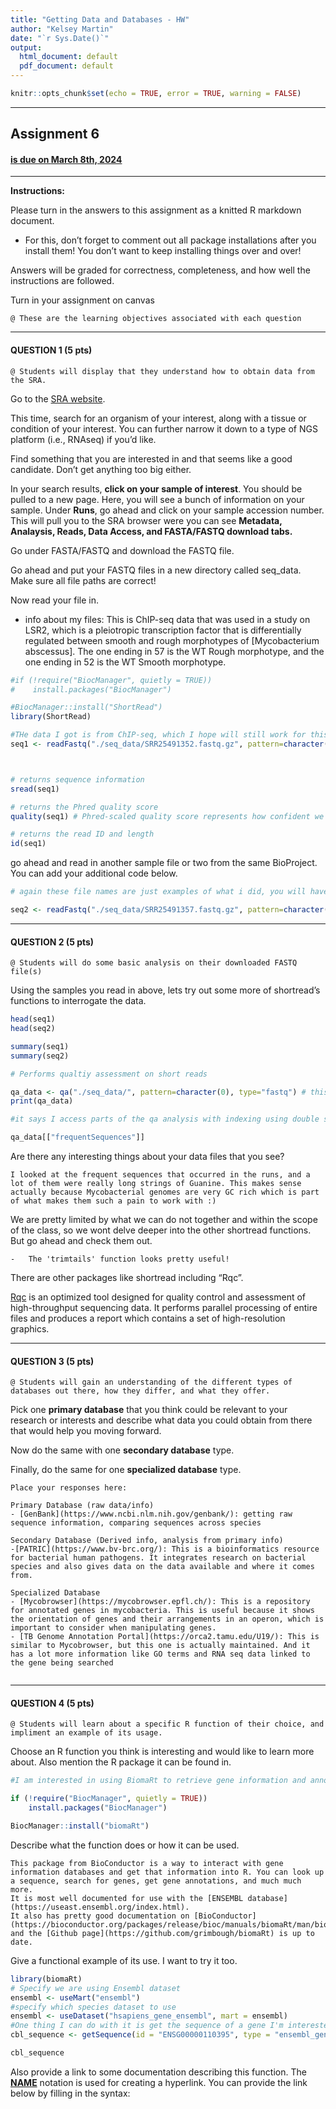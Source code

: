 ```yaml
---
title: "Getting Data and Databases - HW"
author: "Kelsey Martin"
date: "`r Sys.Date()`"
output:
  html_document: default
  pdf_document: default
---
```


```r
knitr::opts_chunk$set(echo = TRUE, error = TRUE, warning = FALSE)
```

------------------------------------------------------------------------

## Assignment 6

#### <ins> is due on **March 8th, 2024** <ins>

------------------------------------------------------------------------

**Instructions:**

Please turn in the answers to this assignment as a knitted R markdown document.

-   For this, don't forget to comment out all package installations after you install them! You don't want to keep installing things over and over!

Answers will be graded for correctness, completeness, and how well the instructions are followed.

Turn in your assignment on canvas

```         
@ These are the learning objectives associated with each question
```

------------------------------------------------------------------------

#### QUESTION 1 (5 pts)

```         
@ Students will display that they understand how to obtain data from the SRA.
```

Go to the [SRA website](https://www.ncbi.nlm.nih.gov/sra).

This time, search for an organism of your interest, along with a tissue or condition of your interest. You can further narrow it down to a type of NGS platform (i.e., RNAseq) if you'd like.

Find something that you are interested in and that seems like a good candidate. Don't get anything too big either.

In your search results, **click on your sample of interest**. You should be pulled to a new page. Here, you will see a bunch of information on your sample. Under **Runs**, go ahead and click on your sample accession number. This will pull you to the SRA browser were you can see **Metadata, Analaysis, Reads, Data Access, and FASTA/FASTQ download tabs.**

Go under FASTA/FASTQ and download the FASTQ file.

Go ahead and put your FASTQ files in a new directory called seq_data. Make sure all file paths are correct!

Now read your file in.

- info about my files: This is ChIP-seq data that was used in a study on LSR2, which is a pleiotropic transcription factor that is differentially regulated between smooth and rough morphotypes of [Mycobacterium abscessus]. The one ending in 57 is the WT Rough morphotype, and the one ending in 52 is the WT Smooth morphotype.


```r
#if (!require("BiocManager", quietly = TRUE))
#    install.packages("BiocManager")

#BiocManager::install("ShortRead")
library(ShortRead)

#THe data I got is from ChIP-seq, which I hope will still work for this... All the other files I was looking at were about 4x as large
seq1 <- readFastq("./seq_data/SRR25491352.fastq.gz", pattern=character(0))



# returns sequence information 
sread(seq1) 

# returns the Phred quality score 
quality(seq1) # Phred-scaled quality score represents how confident we are in the assignment of each base call by the sequencer.

# returns the read ID and length 
id(seq1) 
```

go ahead and read in another sample file or two from the same BioProject. You can add your additional code below.

```r
# again these file names are just examples of what i did, you will have to modify the paths. 

seq2 <- readFastq("./seq_data/SRR25491357.fastq.gz", pattern=character(0))
```

------------------------------------------------------------------------

#### QUESTION 2 (5 pts)

```         
@ Students will do some basic analysis on their downloaded FASTQ file(s)
```

Using the samples you read in above, lets try out some more of shortread's functions to interrogate the data.

```r
head(seq1)
head(seq2)
```

```r
summary(seq1)
summary(seq2)
```

```r
# Performs qualtiy assessment on short reads

qa_data <- qa("./seq_data/", pattern=character(0), type="fastq") # this will output some information about your data
print(qa_data)

#it says I access parts of the qa analysis with indexing using double square brackets

qa_data[["frequentSequences"]]

```

Are there any interesting things about your data files that you see?

```         
I looked at the frequent sequences that occurred in the runs, and a lot of them were really long strings of Guanine. This makes sense actually because Mycobacterial genomes are very GC rich which is part of what makes them such a pain to work with :)
```

We are pretty limited by what we can do not together and within the scope of the class, so we wont delve deeper into the other shortread functions. But go ahead and check them out.
```
-   The 'trimtails' function looks pretty useful!
```
There are other packages like shortread including "Rqc".

[Rqc](https://www.rdocumentation.org/packages/Rqc/versions/1.6.2) is an optimized tool designed for quality control and assessment of high-throughput sequencing data. It performs parallel processing of entire files and produces a report which contains a set of high-resolution graphics.

------------------------------------------------------------------------

#### QUESTION 3 (5 pts)

```         
@ Students will gain an understanding of the different types of databases out there, how they differ, and what they offer. 
```

Pick one **primary database** that you think could be relevant to your research or interests and describe what data you could obtain from there that would help you moving forward.

Now do the same with one **secondary database** type.

Finally, do the same for one **specialized database** type.

```         
Place your responses here:

Primary Database (raw data/info)
- [GenBank](https://www.ncbi.nlm.nih.gov/genbank/): getting raw sequence information, comparing sequences across species

Secondary Database (Derived info, analysis from primary info)
-[PATRIC](https://www.bv-brc.org/): This is a bioinformatics resource for bacterial human pathogens. It integrates research on bacterial species and also gives data on the data available and where it comes from.

Specialized Database
- [Mycobrowser](https://mycobrowser.epfl.ch/): This is a repository for annotated genes in mycobacteria. This is useful because it shows the orientation of genes and their arrangements in an operon, which is important to consider when manipulating genes.
- [TB Genome Annotation Portal](https://orca2.tamu.edu/U19/): This is similar to Mycobrowser, but this one is actually maintained. And it has a lot more information like GO terms and RNA seq data linked to the gene being searched


```

------------------------------------------------------------------------

#### QUESTION 4 (5 pts)

```         
@ Students will learn about a specific R function of their choice, and impliment an example of its usage. 
```

Choose an R function you think is interesting and would like to learn more about. Also mention the R package it can be found in.

```r
#I am interested in using BiomaRt to retrieve gene information and annotations

if (!require("BiocManager", quietly = TRUE))
    install.packages("BiocManager")

BiocManager::install("biomaRt")
```

Describe what the function does or how it can be used.
```
This package from BioConductor is a way to interact with gene information databases and get that information into R. You can look up a sequence, search for genes, get gene annotations, and much much more.
It is most well documented for use with the [ENSEMBL database](https://useast.ensembl.org/index.html).
It also has pretty good documentation on [BioConductor](https://bioconductor.org/packages/release/bioc/manuals/biomaRt/man/biomaRt.pdf)
and the [Github page](https://github.com/grimbough/biomaRt) is up to date. 
```

Give a functional example of its use. I want to try it too.
```r
library(biomaRt)
# Specify we are using Ensembl dataset
ensembl <- useMart("ensembl")
#specify which species dataset to use
ensembl <- useDataset("hsapiens_gene_ensembl", mart = ensembl)
#One thing I can do with it is get the sequence of a gene I'm interested. Here I am getting the coding sequence for CBL, a proto-oncogene involved in ubiquitination that my undergraduate lab studied
cbl_sequence <- getSequence(id = "ENSG00000110395", type = "ensembl_gene_id", mart = ensembl, seqType="coding")

cbl_sequence

```



Also provide a link to some documentation describing this function. The [**NAME**](url) notation is used for creating a hyperlink. You can provide the link below by filling in the syntax:

